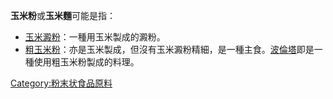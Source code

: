 {{noteTA
|G1 = Food
}}
'''玉米粉'''或'''玉米麵'''可能是指：
*[[玉米澱粉|玉米澱粉]]：一種用玉米製成的澱粉。
*[[粗玉米粉|粗玉米粉]]：亦是玉米製成，但沒有玉米澱粉精細，是一種主食。[[波倫塔|波倫塔]]即是一種使用粗玉米粉製成的料理。

{{Disambiguation||Cat=三字消歧義}}
[[Category:粉末状食品原料|Category:粉末状食品原料]]